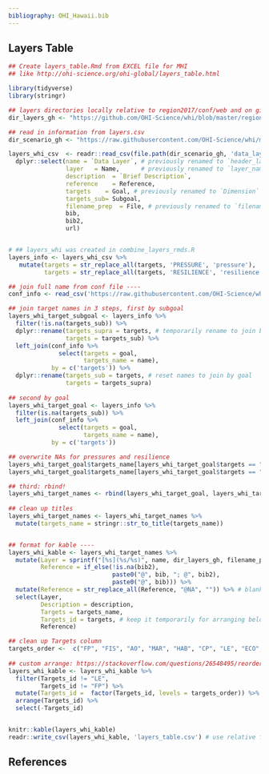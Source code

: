 ```yaml
---
bibliography: OHI_Hawaii.bib
---
```


## Layers Table

```r
## Create layers_table.Rmd from EXCEL file for MHI
## like http://ohi-science.org/ohi-global/layers_table.html

library(tidyverse)
library(stringr)

## layers directories locally relative to region2017/conf/web and on github
dir_layers_gh <- "https://github.com/OHI-Science/whi/blob/master/region2017/layers_whi/"

## read in information from layers.csv
dir_scenario_gh <- "https://raw.githubusercontent.com/OHI-Science/whi/master/region2017/"

layers_whi_csv  <- readr::read_csv(file.path(dir_scenario_gh, 'data_layers_table_wh.csv')) %>%
  dplyr::select(name = `Data Layer`, # previously renamed to `header_layer`
                layer   = Name,      # previously renamed to `layer_name`
                description  = `Brief Description`,
                reference    = Reference,
                targets    = Goal, # previously renamed to `Dimension`
                targets_sub= Subgoal,
                filename_prep  = File, # previously renamed to `filename`
                bib,
                bib2,
                url)


# ## layers_whi was created in combine_layers_rmds.R
layers_info <- layers_whi_csv %>%
   mutate(targets = str_replace_all(targets, 'PRESSURE', 'pressure'),
          targets = str_replace_all(targets, 'RESILIENCE', 'resilience'))

## join full name from conf file ----
conf_info <- read_csv('https://raw.githubusercontent.com/OHI-Science/whi/master/region2017/conf/goals.csv')

## join target names in 3 steps, first by subgoal
layers_whi_target_subgoal <- layers_info %>%
  filter(!is.na(targets_sub)) %>%
  dplyr::rename(targets_supra = targets, # temporarily rename to join by subgoal
                targets = targets_sub) %>%
  left_join(conf_info %>%
              select(targets = goal, 
                     targets_name = name), 
            by = c('targets')) %>%
  dplyr::rename(targets_sub = targets, # reset names to join by goal
                targets = targets_supra)
  
## second by goal
layers_whi_target_goal <- layers_info %>%
  filter(is.na(targets_sub)) %>%
  left_join(conf_info %>%
              select(targets = goal, 
                     targets_name = name), 
            by = c('targets'))

## overwrite NAs for pressures and resilience
layers_whi_target_goal$targets_name[layers_whi_target_goal$targets == "pressure" ] <- "pressure" 
layers_whi_target_goal$targets_name[layers_whi_target_goal$targets == "resilience" ] <- "resilience" 

## third: rbind!
layers_whi_target_names <- rbind(layers_whi_target_goal, layers_whi_target_subgoal)
  
## clean up titles
layers_whi_target_names <- layers_whi_target_names %>%
  mutate(targets_name = stringr::str_to_title(targets_name)) 


## format for kable ----
layers_whi_kable <- layers_whi_target_names %>%
  mutate(Layer = sprintf("[%s](%s/%s)", name, dir_layers_gh, filename_prep),
         Reference = if_else(!is.na(bib2), 
                             paste0("@", bib, "; @", bib2),
                             paste0("@", bib))) %>%
  mutate(Reference = str_replace_all(Reference, "@NA", "")) %>% # blanks if @NAs
  select(Layer, 
         Description = description, 
         Targets = targets_name,
         Targets_id = targets, # keep it temporarily for arranging below
         Reference)

## clean up Targets column 
targets_order <-  c("FP", "FIS", "AO", "MAR", "HAB", "CP", "LE", "ECO", "LIV", "LSP", "SPP", "TR", "pressure", "resilience")
 
## custom arrange: https://stackoverflow.com/questions/26548495/reorder-rows-using-custom-order
layers_whi_kable <- layers_whi_kable %>%
  filter(Targets_id != "LE",
         Targets_id != "FP") %>%
  mutate(Targets_id =  factor(Targets_id, levels = targets_order)) %>%
  arrange(Targets_id) %>%
  select(-Targets_id)


knitr::kable(layers_whi_kable)
readr::write_csv(layers_whi_kable, 'layers_table.csv') # use relative filepath to this RMarkdown doc

```

## References
